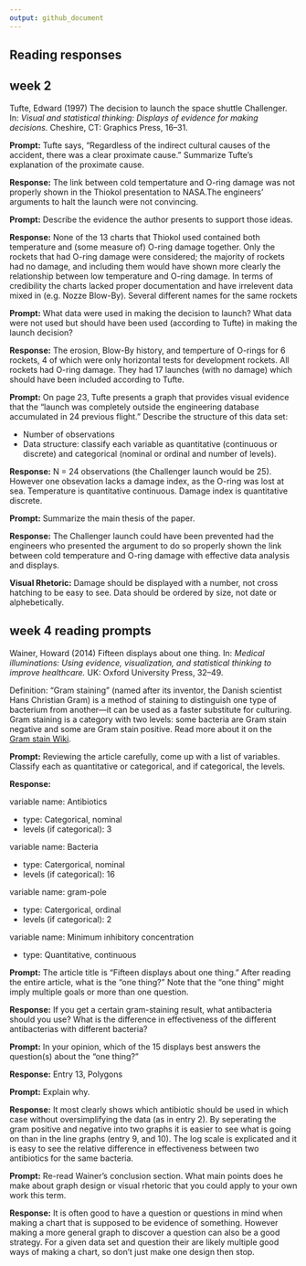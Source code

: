 ```yaml
---
output: github_document
---
```


## Reading responses 

## week 2

Tufte, Edward (1997) The decision to launch the space shuttle Challenger.
In: *Visual and statistical thinking: Displays of evidence for making
decisions.* Cheshire, CT: Graphics Press, 16--31.

**Prompt:** Tufte says, "Regardless of the indirect cultural causes of the
accident, there was a clear proximate cause." Summarize Tufte's explanation 
of the proximate cause.  

**Response:** The link between cold tempertature and O-ring damage was not properly shown in the Thiokol presentation to NASA.The engineers' arguments to halt the launch were not convincing.


**Prompt:** Describe the evidence the author presents to support those ideas.

**Response:** None of the 13 charts that Thiokol used contained both temperature and (some measure of) O-ring damage together. Only the rockets that had O-ring damage were considered; the majority of rockets had no damage, and including them would have shown more clearly the relationship between low temperature and O-ring damage. In terms of credibility the charts lacked proper documentation and have irrelevent data mixed in (e.g. Nozze Blow-By). Several different names for the same rockets


**Prompt:** What data were used in making the decision to launch? What data 
were not used but should have been used (according to Tufte) in making the
launch decision?

**Response:** The erosion, Blow-By history, and temperture of O-rings for 6 rockets, 4 of which were only horizontal
tests for development rockets. All rockets had O-ring damage. They had 17 launches (with no damage) which should have been included according to Tufte.


**Prompt:** On page 23, Tufte presents a graph that provides visual evidence
that the "launch was completely outside the engineering database accumulated 
in 24 previous flight." Describe the structure of this data set:

- Number of observations 
- Data structure: classify each variable as quantitative (continuous or discrete) and categorical (nominal or ordinal and number of levels). 

**Response:** N = 24 observations (the Challenger launch would be 25). However one obsevation lacks a damage index, as the O-ring was lost at sea. Temperature is quantitative continuous. Damage index is quantitative discrete.


**Prompt:** Summarize the main thesis of the paper.  

**Response:** The Challenger launch could have been prevented had the engineers who presented the argument to do so properly shown the link between cold temperature and O-ring damage with effective data analysis and displays.

**Visual Rhetoric:** Damage should be displayed with a number, not cross hatching to be easy to see. Data should be ordered by size, not date or alphebetically.



## week 4 reading prompts  

Wainer, Howard (2014) Fifteen displays about one thing. In: *Medical
illuminations: Using evidence, visualization, and statistical thinking to
improve healthcare.* UK: Oxford University Press, 32--49.

Definition: "Gram staining" (named after its inventor, the Danish scientist 
Hans Christian Gram) is a method of staining to distinguish one type of 
bacterium from another---it can be used as a faster substitute for culturing. 
Gram staining is a category with two levels: some bacteria are Gram stain 
negative and some are Gram stain positive. Read more about it on the  
[Gram stain Wiki](https://en.wikipedia.org/wiki/Gram_stain).  



**Prompt:** Reviewing the article carefully, come up with a list of variables. 
Classify each as quantitative or categorical, and if categorical, the levels. 

**Response:** 

variable name: Antibiotics

- type: Categorical, nominal
- levels (if categorical): 3

variable name: Bacteria

- type: Catergorical, nominal
- levels (if categorical): 16 

variable name: gram-pole

- type: Catergorical, ordinal
- levels (if categorical): 2

variable name: Minimum inhibitory concentration

- type: Quantitative, continuous



 
**Prompt:** The article title is "Fifteen displays about one thing." After 
reading the entire article, what is the "one thing?" Note that the "one thing" 
might imply multiple goals or more than one question. 

**Response:** If you get a certain gram-staining result, what antibacteria should you use? What is the difference in effectiveness of the different antibacterias with different bacteria?



**Prompt:** In your opinion, which of the 15 displays best answers the 
question(s) about the "one thing?"

**Response:**  Entry 13, Polygons 



**Prompt:** Explain why.  

**Response:** It most clearly shows which antibiotic should be used in which case without oversimplifying the data (as in entry 2). By seperating the gram positive and negative into two graphs it is easier to see what is going on than in the line graphs (entry 9, and 10). The log scale is explicated and it is easy to see the relative difference in effectiveness between two antibiotics for the same bacteria.



**Prompt:** Re-read Wainer's conclusion section. What main points does he make 
about graph design or visual rhetoric that you could apply to your own work 
this term. 

**Response:** It is often good to have a question or questions in mind when making a chart that is supposed to be evidence of something. However making a more general graph to discover a question can also be a good strategy. For a given data set and question their are likely multiple good ways of making a chart, so don't just make one design then stop.
